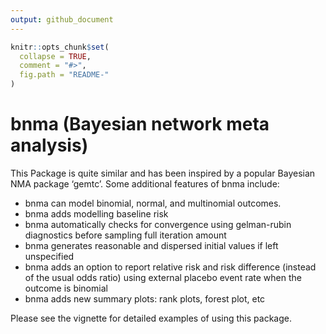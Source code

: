 ```yaml
---
output: github_document
---
```


<!-- README.md is generated from README.Rmd. Please edit that file -->

```r
knitr::opts_chunk$set(
  collapse = TRUE,
  comment = "#>",
  fig.path = "README-"
)
```

# bnma (Bayesian network meta analysis)

This Package is quite similar and has been inspired by a popular Bayesian NMA package 'gemtc'. Some additional features of bnma include:

- bnma can model binomial, normal, and multinomial outcomes.
- bnma adds modelling baseline risk
- bnma automatically checks for convergence using gelman-rubin diagnostics before sampling full iteration amount
- bnma generates reasonable and dispersed initial values if left unspecified 
- bnma adds an option to report relative risk and risk difference (instead of the usual odds ratio) using external placebo event rate when the outcome is binomial
- bnma adds new summary plots: rank plots, forest plot, etc

Please see the vignette for detailed examples of using this package.